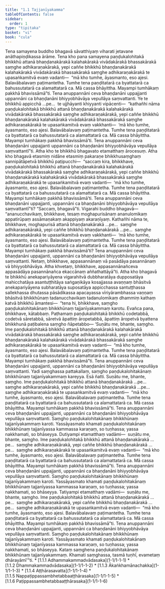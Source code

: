 ```yaml
---
title: "1.1 Tajjanīyakamma"
tableOfContents: false
sidebar:
  order: 1
type: "tipitaka"
basket: "vi"
book: "cula"
---
```



<DynamicBreadcrumb />

<Division number="1" book="cula" e="ch" v="4" p="1">

<Paragraph number="2" book="cula">
Tena samayena buddho bhagavā sāvatthiyaṃ viharati jetavane anāthapiṇḍikassa ārāme. Tena kho pana samayena paṇḍukalohitakā bhikkhū attanā bhaṇḍanakārakā kalahakārakā vivādakārakā bhassakārakā saṃghe adhikaraṇakārakā, yepi caññe bhikkhū bhaṇḍanakārakā kalahakārakā vivādakārakā bhassakārakā saṃghe adhikaraṇakārakā te upasaṅkamitvā evaṃ vadanti—  “mā kho tumhe, āyasmanto, eso ajesi. Balavābalavaṃ paṭimantetha. Tumhe tena paṇḍitatarā ca byattatarā ca bahussutatarā ca alamattatarā ca. Mā cassa bhāyittha. Mayampi tumhākaṃ pakkhā bhavissāmā”ti. Tena anuppannāni ceva bhaṇḍanāni uppajjanti uppannāni ca bhaṇḍanāni bhiyyobhāvāya vepullāya saṃvattanti. Ye te bhikkhū appicchā …pe…  te ujjhāyanti khiyyanti vipācenti—  “kathañhi nāma paṇḍukalohitakā bhikkhū attanā bhaṇḍanakārakā kalahakārakā vivādakārakā bhassakārakā saṃghe adhikaraṇakārakā, yepi caññe bhikkhū bhaṇḍanakārakā kalahakārakā vivādakārakā bhassakārakā saṃghe adhikaraṇakārakā te upasaṅkamitvā evaṃ vakkhanti—  ‘mā kho tumhe, āyasmanto, eso ajesi. Balavābalavaṃ paṭimantetha. Tumhe tena paṇḍitatarā ca byattatarā ca bahussutatarā ca alamattatarā ca. Mā cassa bhāyittha. Mayampi tumhākaṃ pakkhā bhavissāmā’ti. Tena anuppannāni ceva bhaṇḍanāni uppajjanti uppannāni ca bhaṇḍanāni bhiyyobhāvāya vepullāya saṃvattantī”ti.


</Paragraph>

</Division>
<Division number="2" book="cula" e="ch" v="4" p="2">

<Paragraph number="3" book="cula">
Atha kho te bhikkhū bhagavato etamatthaṃ ārocesuṃ. Atha kho bhagavā etasmiṃ nidāne etasmiṃ pakaraṇe bhikkhusaṃghaṃ sannipātāpetvā bhikkhū paṭipucchi—  “saccaṃ kira, bhikkhave, paṇḍukalohitakā bhikkhū attanā bhaṇḍanakārakā kalahakārakā vivādakārakā bhassakārakā saṃghe adhikaraṇakārakā, yepi caññe bhikkhū bhaṇḍanakārakā kalahakārakā vivādakārakā bhassakārakā saṃghe adhikaraṇakārakā te upasaṅkamitvā evaṃ vadanti—  ‘mā kho tumhe, āyasmanto, eso ajesi. Balavābalavaṃ paṭimantetha. Tumhe tena paṇḍitatarā ca byattatarā ca bahussutatarā ca alamattatarā ca. Mā cassa bhāyittha. Mayampi tumhākaṃ pakkhā bhavissāmā’ti. Tena anuppannāni ceva bhaṇḍanāni uppajjanti, uppannāni ca bhaṇḍanāni bhiyyobhāvāya vepullāya saṃvattantī”ti? “Saccaṃ, bhagavā”ti. Vigarahi buddho bhagavā—  “ananucchavikaṃ, bhikkhave, tesaṃ moghapurisānaṃ ananulomikaṃ appatirūpaṃ assāmaṇakaṃ akappiyaṃ akaraṇīyaṃ. Kathañhi nāma te, bhikkhave, moghapurisā attanā bhaṇḍanakārakā …pe…  saṃghe adhikaraṇakārakā, yepi caññe bhikkhū bhaṇḍanakārakā …pe…  saṃghe adhikaraṇakārakā te upasaṅkamitvā evaṃ vakkhanti—  ‘mā kho tumhe, āyasmanto, eso ajesi. Balavābalavaṃ paṭimantetha. Tumhe tena paṇḍitatarā ca byattatarā ca bahussutatarā ca alamattatarā ca. Mā cassa bhāyittha. Mayampi tumhākaṃ pakkhā bhavissāmā’ti? Tena anuppannāni ceva bhaṇḍanāni uppajjanti, uppannāni ca bhaṇḍanāni bhiyyobhāvāya vepullāya saṃvattanti. Netaṃ, bhikkhave, appasannānaṃ vā pasādāya pasannānaṃ vā bhiyyobhāvāya. Atha khvetaṃ, bhikkhave, appasannānañceva appasādāya pasannānañca ekaccānaṃ aññathattāyā”ti.


</Paragraph>

<Paragraph number="4" book="cula">
Atha kho bhagavā te bhikkhū anekapariyāyena vigarahitvā dubbharatāya dupposatāya mahicchatāya asantuṭṭhitāya saṅgaṇikāya kosajjassa avaṇṇaṃ bhāsitvā anekapariyāyena subharatāya suposatāya appicchassa santuṭṭhassa sallekhassa dhutassa pāsādikassa apacayassa vīriyārambhassa vaṇṇaṃ bhāsitvā bhikkhūnaṃ tadanucchavikaṃ tadanulomikaṃ dhammiṃ kathaṃ katvā bhikkhū āmantesi—  “tena hi, bhikkhave, saṃgho paṇḍukalohitakānaṃ bhikkhūnaṃ tajjanīyakammaṃ karotu. Evañca pana, bhikkhave, kātabbaṃ. Paṭhamaṃ paṇḍukalohitakā bhikkhū codetabbā, codetvā sāretabbā, sāretvā āpattiṃ āropetabbā, āpattiṃ āropetvā byattena bhikkhunā paṭibalena saṃgho ñāpetabbo—


</Paragraph>

</Division>
<Division number="3" book="cula" e="ch" v="4" p="3">

<Paragraph number="5" book="cula">
‘Suṇātu me, bhante, saṃgho. Ime paṇḍukalohitakā bhikkhū attanā bhaṇḍanakārakā kalahakārakā vivādakārakā bhassakārakā saṃghe adhikaraṇakārakā, yepi caññe bhikkhū bhaṇḍanakārakā kalahakārakā vivādakārakā bhassakārakā saṃghe adhikaraṇakārakā te upasaṅkamitvā evaṃ vadanti—  “mā kho tumhe, āyasmanto, eso ajesi. Balavābalavaṃ paṭimantetha. Tumhe tena paṇḍitatarā ca byattatarā ca bahussutatarā ca alamattatarā ca. Mā cassa bhāyittha. Mayampi tumhākaṃ pakkhā bhavissāmā”ti. Tena anuppannāni ceva bhaṇḍanāni uppajjanti, uppannāni ca bhaṇḍanāni bhiyyobhāvāya vepullāya saṃvattanti. Yadi saṃghassa pattakallaṃ, saṃgho paṇḍukalohitakānaṃ bhikkhūnaṃ tajjanīyakammaṃ kareyya. Esā ñatti.


</Paragraph>

<Paragraph number="6" book="cula">
Suṇātu me, bhante, saṃgho. Ime paṇḍukalohitakā bhikkhū attanā bhaṇḍanakārakā …pe…  saṃghe adhikaraṇakārakā, yepi caññe bhikkhū bhaṇḍanakārakā …pe…  saṃghe adhikaraṇakārakā te upasaṅkamitvā evaṃ vadanti—  “mā kho tumhe, āyasmanto, eso ajesi. Balavābalavaṃ paṭimantetha. Tumhe tena paṇḍitatarā ca byattatarā ca bahussutatarā ca alamattatarā ca. Mā cassa bhāyittha. Mayampi tumhākaṃ pakkhā bhavissāmā”ti. Tena anuppannāni ceva bhaṇḍanāni uppajjanti, uppannāni ca bhaṇḍanāni bhiyyobhāvāya vepullāya saṃvattanti. Saṃgho paṇḍukalohitakānaṃ bhikkhūnaṃ tajjanīyakammaṃ karoti. Yassāyasmato khamati paṇḍukalohitakānaṃ bhikkhūnaṃ tajjanīyassa kammassa karaṇaṃ, so tuṇhassa; yassa nakkhamati, so bhāseyya.


</Paragraph>

<Paragraph number="7" book="cula">
Dutiyampi etamatthaṃ vadāmi—  suṇātu me, bhante, saṃgho. Ime paṇḍukalohitakā bhikkhū attanā bhaṇḍanakārakā …pe…  saṃghe adhikaraṇakārakā, yepi caññe bhikkhū bhaṇḍanakārakā …pe…  saṃghe adhikaraṇakārakā te upasaṅkamitvā evaṃ vadanti—  “mā kho tumhe, āyasmanto, eso ajesi. Balavābalavaṃ paṭimantetha. Tumhe tena paṇḍitatarā ca byattatarā ca bahussutatarā ca alamattatarā ca. Mā cassa bhāyittha. Mayampi tumhākaṃ pakkhā bhavissāmā”ti. Tena anuppannāni ceva bhaṇḍanāni uppajjanti, uppannāni ca bhaṇḍanāni bhiyyobhāvāya vepullāya saṃvattanti. Saṃgho paṇḍukalohitakānaṃ bhikkhūnaṃ tajjanīyakammaṃ karoti. Yassāyasmato khamati paṇḍukalohitakānaṃ bhikkhūnaṃ tajjanīyassa kammassa karaṇaṃ, so tuṇhassa; yassa nakkhamati, so bhāseyya.


</Paragraph>

<Paragraph number="8" book="cula">
Tatiyampi etamatthaṃ vadāmi—  suṇātu me, bhante, saṃgho. Ime paṇḍukalohitakā bhikkhū attanā bhaṇḍanakārakā …pe…  saṃghe adhikaraṇakārakā, yepi caññe bhikkhū bhaṇḍanakārakā …pe…  saṃghe adhikaraṇakārakā te upasaṅkamitvā evaṃ vadanti—  “mā kho tumhe, āyasmanto, eso ajesi. Balavābalavaṃ paṭimantetha. Tumhe tena paṇḍitatarā ca byattatarā ca bahussutatarā ca alamattatarā ca. Mā cassa bhāyittha. Mayampi tumhākaṃ pakkhā bhavissāmā”ti. Tena anuppannāni ceva bhaṇḍanāni uppajjanti, uppannāni ca bhaṇḍanāni bhiyyobhāvāya vepullāya saṃvattanti. Saṃgho paṇḍukalohitakānaṃ bhikkhūnaṃ tajjanīyakammaṃ karoti. Yassāyasmato khamati paṇḍukalohitakānaṃ bhikkhūnaṃ tajjanīyassa kammassa karaṇaṃ, so tuṇhassa; yassa nakkhamati, so bhāseyya.


</Paragraph>

<Paragraph number="9" book="cula">
Kataṃ saṃghena paṇḍukalohitakānaṃ bhikkhūnaṃ tajjanīyakammaṃ. Khamati saṃghassa, tasmā tuṇhī, evametaṃ dhārayāmī’”ti.

</Paragraph>
</Division>

<TableOfContents book="cula" section="1.1">
* [1.1.1 Adhammakammadvādasaka](1-1/1-1-1)
* [1.1.2 Dhammakammadvādasaka](1-1/1-1-2)
* [1.1.3 Ākaṅkhamānachakka](1-1/1-1-3)
* [1.1.4 Aṭṭhārasavatta](1-1/1-1-4)
* [1.1.5 Nappaṭippassambhetabbaaṭṭhārasaka](1-1/1-1-5)
* [1.1.6 Paṭippassambhetabbaaṭṭhārasaka](1-1/1-1-6)
</TableOfContents>
